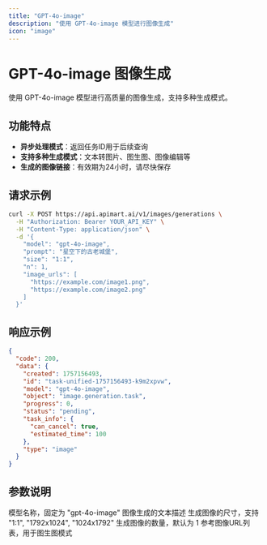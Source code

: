 ```yaml
---
title: "GPT-4o-image"
description: "使用 GPT-4o-image 模型进行图像生成"
icon: "image"
---
```


# GPT-4o-image 图像生成

使用 GPT-4o-image 模型进行高质量的图像生成，支持多种生成模式。

## 功能特点

- **异步处理模式**：返回任务ID用于后续查询
- **支持多种生成模式**：文本转图片、图生图、图像编辑等
- **生成的图像链接**：有效期为24小时，请尽快保存

## 请求示例

<RequestExample>

```bash
curl -X POST https://api.apimart.ai/v1/images/generations \
  -H "Authorization: Bearer YOUR_API_KEY" \
  -H "Content-Type: application/json" \
  -d '{
    "model": "gpt-4o-image",
    "prompt": "星空下的古老城堡",
    "size": "1:1",
    "n": 1,
    "image_urls": [
      "https://example.com/image1.png",
      "https://example.com/image2.png"
    ]
  }'
```

</RequestExample>

## 响应示例

<ResponseExample>

```json
{
  "code": 200,
  "data": {
    "created": 1757156493,
    "id": "task-unified-1757156493-k9m2xpvw",
    "model": "gpt-4o-image",
    "object": "image.generation.task",
    "progress": 0,
    "status": "pending",
    "task_info": {
      "can_cancel": true,
      "estimated_time": 100
    },
    "type": "image"
  }
}
```

</ResponseExample>

## 参数说明

<ParamField query="model" type="string" required>
  模型名称，固定为 "gpt-4o-image"
</ParamField>

<ParamField query="prompt" type="string" required>
  图像生成的文本描述
</ParamField>

<ParamField query="size" type="string">
  生成图像的尺寸，支持 "1:1", "1792x1024", "1024x1792"
</ParamField>

<ParamField query="n" type="integer">
  生成图像的数量，默认为 1
</ParamField>

<ParamField query="image_urls" type="array">
  参考图像URL列表，用于图生图模式
</ParamField>
